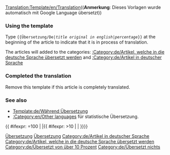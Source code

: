 <noinclude>[[Translation:Template/en/Translation]]</noinclude><noinclude>(('''Anmerkung''': Dieses Vorlagen wurde automatisch mit Google Language übersetzt))
</noinclude>{{en/Ambox| type  = style
| image = en/Translation.png
| text  = <strong>Dieser Artikel wird aus dem Originaltext vom Englischen in die  deutsche Sprache übersetzt: <includeonly>[{{SERVER}}{{localurl:{{NAMESPACE}}:{{{1}}}|action=view}} {{{1}}}]</includeonly><noinclude>{{{1}}}</noinclude>.</strong><br/>
<div style="font-size: 90%">
Prozentsatz: {{{2|0}}}% über<br/>
Bitte helft die [{{SERVER}}{{localurl:{{NAMESPACE}}:{{PAGENAME}}|action=edit}} Übersetzung zu verbessern].
</div><div style="font-size: 80%">
* Verwenden Sie bitte das [[de/Wiki/Styleguide|Styleguide]] für die korrekte Formatierung.
* Denken Sie daran, dass Sie diese Notiz entfernen, wenn der Artikel korrekt übersetzt wurde.</div>
}}<noinclude>

=== Using the template ===
Type <code><nowiki>{{</nowiki>Übersetzung/De|''title original in english''|''percentage''<nowiki>}}</nowiki></code> at the beginning of the article to indicate that it is in process of translation.

The articles will added to the categories: [[:Category:de/Artikel, welche in die deutsche Sprache übersetzt werden]] and [[:Category:de/Artikel in deutscher Sprache]]

=== Completed the translation===
Remove this template if this article is completely translated.

=== See also===
*[[Template:de/Während Übersetzung]]
*[[:Category:en/Other languages]] für statistische Übersetzung.

[[Category:de/Vorlagen|Übersetzung]]
[[Category:de/Message-Boxen|Übersetzung]]
[[Category:de/Artikel in deutscher Sprache]]

</noinclude><includeonly>{{ #ifexpr: {{{2|0}}}=100 | |[[Category:de/Artikel, welche in die deutsche Sprache übersetzt werden]]{{ #ifexpr: {{{2|0}}}>10 | [[Category:de/Übersetzt von über 10 Prozent]] | [[Category:de/Übersetzt nichts]]}}}}</includeonly>